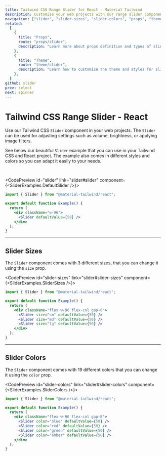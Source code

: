 ```yaml
---
title: Tailwind CSS Range Slider for React - Material Tailwind
description: Customise your web projects with our range slider component for Tailwind CSS and React using Material Design guidelines.
navigation: ["slider", "slider-sizes", "slider-colors", "props", "theme"]
related:
  [
    {
      title: "Props",
      route: "props/slider",
      description: "Learn more about props definition and types of slider components.",
    },
    {
      title: "Theme",
      route: "theme/slider",
      description: "Learn how to customize the theme and styles for slider components.",
    },
  ]
github: slider
prev: select
next: spinner
---
```


# Tailwind CSS Range Slider - React

Use our Tailwind CSS <Code>Slider</Code> component in your web projects. The <Code>Slider</Code> can be used for adjusting settings such as volume, brightness, or applying image filters.

See below our beautiful <Code>Slider</Code> example that you can use in your Tailwind CSS and React project. The example also comes in different styles and colors so you can adapt it easily to your needs.

<br />

<CodePreview id="slider" link="slider#slider" component={<SliderExamples.DefaultSlider />}>
```jsx
import { Slider } from "@material-tailwind/react";

export default function Example() {
  return (
    <div className="w-96">
      <Slider defaultValue={50} />
    </div>
  );
}
```
</CodePreview>

---

## Slider Sizes

The <Code>Slider</Code> component comes with 3 different sizes, that you can change it using the <Code>size</Code> prop.

<CodePreview id="slider-sizes" link="slider#slider-sizes" component={<SliderExamples.SliderSizes />}>
```jsx
import { Slider } from "@material-tailwind/react";

export default function Example() {
  return (
    <div className="flex w-96 flex-col gap-8">
      <Slider size="sm" defaultValue={50} />
      <Slider size="md" defaultValue={50} />
      <Slider size="lg" defaultValue={50} />
    </div>
  );
}
```
</CodePreview>

---

## Slider Colors

The <Code>Slider</Code> component comes with 19 different colors that you can change it using the <Code>color</Code> prop.

<CodePreview id="slider-colors" link="slider#slider-colors" component={<SliderExamples.SliderColors />}>
```jsx
import { Slider } from "@material-tailwind/react";

export default function Example() {
  return (
    <div className="flex w-96 flex-col gap-8">
      <Slider color="blue" defaultValue={50} />
      <Slider color="red" defaultValue={50} />
      <Slider color="green" defaultValue={50} />
      <Slider color="amber" defaultValue={50} />
    </div>
  );
}
```
</CodePreview>

